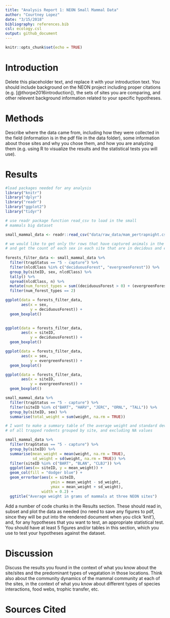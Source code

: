 ```yaml
---
title: "Analysis Report 1: NEON Small Mammal Data"
author: "Courtney Lopez"
date: "3/15/2018"
bibliography: references.bib
csl: ecology.csl
output: github_document
---
```


```r
knitr::opts_chunk$set(echo = TRUE)
```

# Introduction



Delete this placeholder text, and replace it with your introduction text. You should include background on the NEON project including proper citations (e.g. [@thorpe2016introduction]), the sets of sites you are comparing, and other relevent background information related to your specific hypotheses. 

# Methods

Describe where the data came from, including how they were collected in the field (information is in the pdf file in the data folder), some information about those sites and why you chose them, and how you are analyzing them (e.g. using R to visualize the results and the statistical tests you will use).

# Results

```r
#load packages needed for any analysis 
library("knitr")
library("dplyr")
library("readr")
library("ggplot2")
library("tidyr")
```

```r
# use readr package function read_csv to load in the small
# mammals big dataset

small_mammal_data <- readr::read_csv("data/raw_data/mam_pertrapnight.csv")
```

```r
# we would like to get only thr rows that have captured animals in the trap
# and get the count of each sex in each site that are in decidous and evergreen forests
  
forests_filter_data <- small_mammal_data %>%
  filter(trapStatus == "5 - capture") %>%
  filter(nlcdClass %in% c("deciduousForest", "evergreenForest")) %>%
  group_by(siteID, sex, nlcdClass) %>%
  tally() %>%
  spread(nlcdClass, n) %>%
  mutate(num_forest_types = sum((deciduousForest > 0) + (evergreenForest > 0), na.rm = TRUE)) %>%
  filter(num_forest_types == 2) 
```

```r

ggplot(data = forests_filter_data,
       aes(x = sex,
           y = deciduousForest)) + 
  geom_boxplot()
  
```

```r

ggplot(data = forests_filter_data,
       aes(x = siteID,
           y = deciduousForest)) + 
  geom_boxplot()

```


```r

ggplot(data = forests_filter_data,
       aes(x = sex,
           y = evergreenForest)) + 
  geom_boxplot()

```

```r

ggplot(data = forests_filter_data,
       aes(x = siteID,
           y = evergreenForest)) + 
  geom_boxplot()

```


```r
small_mammal_data %>% 
  filter(trapStatus == "5 - capture") %>%
  filter(siteID %in% c("BART", "HARV", "JERC", "ORNL", "TALL")) %>%
  group_by(siteID, sex) %>%
  summarise(total_weight = sum(weight, na.rm = TRUE))
```


```r
# I want to make a summary table of the average weight and standard deviation
# of all trapped rodents grouped by site, and excluding NA values 

small_mammal_data %>%
  filter(trapStatus == "5 - capture") %>%
  group_by(siteID) %>%
  summarise(mean_weight = mean(weight, na.rm = TRUE),
            sd_weight = sd(weight, na.rm = TRUE)) %>%
  filter(siteID %in% c("BART", "BLAN", "CLBJ")) %>%
  ggplot(aes(x= siteID, y = mean_weight)) +
  geom_col(fill = "dodger blue") + 
  geom_errorbar(aes(x = siteID,
                    ymin = mean_weight - sd_weight,
                    ymax = mean_weight + sd_weight),
                width = 0.2) + 
  ggtitle("Average weight in grams of mammals at three NEON sites")
```

Add a number of code chunks in the Results section. These should read in, subset and plot the data as needed (no need to save any figures to pdf, since they will be put into the rendered document when you click 'knit'), and, for any hypotheses that you want to test, an appropriate statistical test. You should have at least 5 figures and/or tables in this section, which you use to test your hypotheses against the dataset.

# Discussion

Discuss the results you found in the context of what you know about the site/sites and the predominant types of vegatation in those locations. Think also about the community dynamics of the mammal community at each of the sites, in the context of what you know about different types of species interactions, food webs, trophic transfer, etc.

# Sources Cited

